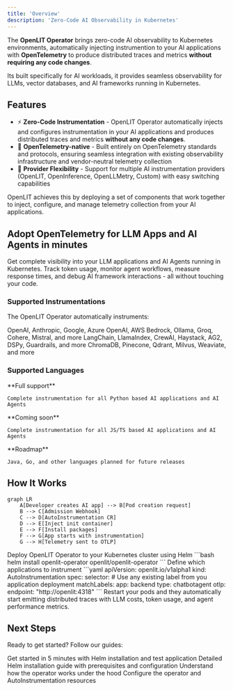 ```yaml
---
title: 'Overview'
description: 'Zero-Code AI Observability in Kubernetes'
---
```


The **OpenLIT Operator** brings zero-code AI observability to Kubernetes environments, automatically injecting instrumention to your AI applications with **OpenTelemetry** to produce distributed traces and metrics **without requiring any code changes**. 

Its built specifically for AI workloads, it provides seamless observability for LLMs, vector databases, and AI frameworks running in Kubernetes.

## Features

* ⚡ **Zero-Code Instrumentation** - OpenLIT Operator automatically injects and configures instrumentation in your AI applications and produces distributed traces and metrics **without any code changes**.
* 🔭 **OpenTelemetry-native** - Built entirely on OpenTelemetry standards and protocols, ensuring seamless integration with existing observability infrastructure and vendor-neutral telemetry collection 
* 🔀 **Provider Flexibility** - Support for multiple AI instrumentation providers (OpenLIT, OpenInference, OpenLLMetry, Custom) with easy switching capabilities

OpenLIT achieves this by deploying a set of components that work together to inject, configure, and manage telemetry collection from your AI applications.

## Adopt OpenTelemetry for LLM Apps and AI Agents in minutes

Get complete visibility into your LLM applications and AI Agents running in Kubernetes. Track token usage, monitor agent workflows, measure response times, and debug AI framework interactions - all without touching your code.

### Supported Instrumentations

The OpenLIT Operator automatically instruments:

<CardGroup cols={3}>
  <Card title="LLM Providers" icon="brain">    
    OpenAI, Anthropic, Google, Azure OpenAI, AWS Bedrock, Ollama, Groq, Cohere, Mistral, and more
  </Card>
  <Card title="AI/Agentic Frameworks" icon="cube">    
    LangChain, LlamaIndex, CrewAI, Haystack, AG2, DSPy, Guardrails, and more
  </Card>
  <Card title="Vector Databases" icon="database">    
    ChromaDB, Pinecone, Qdrant, Milvus, Weaviate, and more
  </Card>
</CardGroup>

### Supported Languages

<CardGroup cols={3}>
  <Card title="Python" icon="python">
    **Full support**
    
    Complete instrumentation for all Python based AI applications and AI Agents
  </Card>
  <Card title="Javscript" icon="node-js">
    **Coming soon**
    
    Complete instrumentation for all JS/TS based AI applications and AI Agents
  </Card>
  <Card title="More languages" icon="code">
    **Roadmap**
    
    Java, Go, and other languages planned for future releases
  </Card>
</CardGroup>

## How It Works

```mermaid
graph LR
    A[Developer creates AI app] --> B[Pod creation request]
    B --> C[Admission Webhook]
    C --> D[AutoInstrumentation CR]
    D --> E[Inject init container]
    E --> F[Install packages]
    F --> G[App starts with instrumentation]
    G --> H[Telemetry sent to OTLP]
```

<Steps>
  <Step title="Install the Operator">
    Deploy OpenLIT Operator to your Kubernetes cluster using Helm
    ```bash
    helm install openlit-operator openlit/openlit-operator
    ```
  </Step>
  
  <Step title="Create AutoInstrumentation Custom Resource">
    Define which applications to instrument
    ```yaml
    apiVersion: openlit.io/v1alpha1
    kind: AutoInstrumentation
    spec:
      selector:
        # Use any existing label from you application deployment
        matchLabels:
          app: backend
          type: chatbotagent
      otlp:
        endpoint: "http://openlit:4318"
    ```
  </Step>
  
  <Step title="Zero-Code AI Observability Ready!">
    Restart your pods and they automatically start emitting distributed traces with LLM costs, token usage, and agent performance metrics.
  </Step>
</Steps>

## Next Steps

Ready to get started? Follow our guides:

<CardGroup cols={2}>
  <Card title="🚀 Quickstart" href="/latest/operator/quickstart" icon="rocket">
    Get started in 5 minutes with Helm installation and test application
  </Card>
  <Card title="🛠️ Installation" href="/latest/operator/installation" icon="download">
    Detailed Helm installation guide with prerequisites and configuration
  </Card>
  <Card title="🏗️ Architecture" href="/latest/operator/architecture" icon="sitemap">
    Understand how the operator works under the hood
  </Card>
  <Card title="⚙️ Configuration" href="/latest/operator/config-operator" icon="gear">
    Configure the operator and AutoInstrumentation resources
  </Card>
</CardGroup>